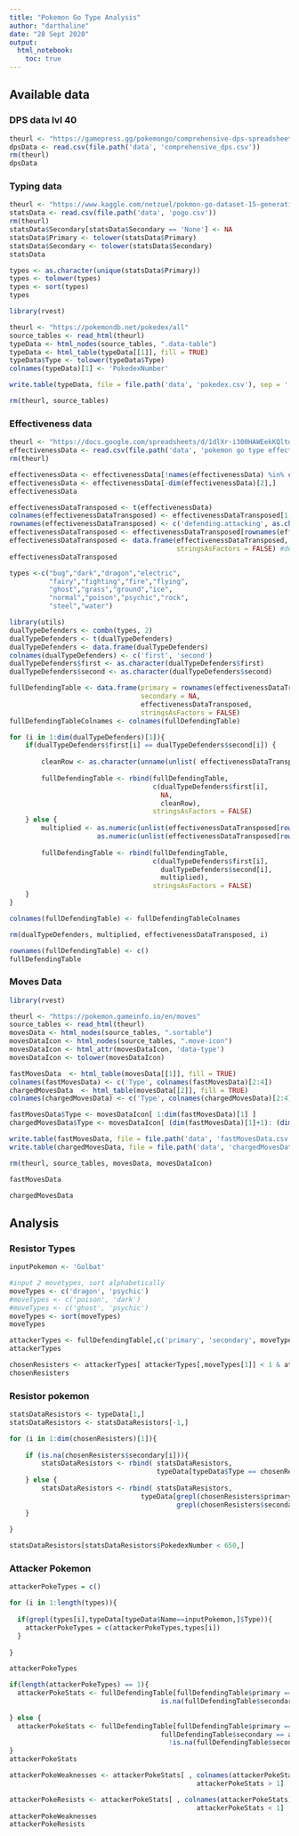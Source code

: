 ```yaml
---
title: "Pokemon Go Type Analysis"
author: "darthaline"
date: "28 Sept 2020"
output:
  html_notebook:
    toc: true
---
```


## Available data

### DPS data lvl 40

```r
theurl <- "https://gamepress.gg/pokemongo/comprehensive-dps-spreadsheet"
dpsData <- read.csv(file.path('data', 'comprehensive_dps.csv'))
rm(theurl)
dpsData
```

### Typing data

```r
theurl <- "https://www.kaggle.com/netzuel/pokmon-go-dataset-15-generations"
statsData <- read.csv(file.path('data', 'pogo.csv'))
rm(theurl)
statsData$Secondary[statsData$Secondary == 'None'] <- NA
statsData$Primary <- tolower(statsData$Primary)
statsData$Secondary <- tolower(statsData$Secondary)
statsData
```

```r
types <- as.character(unique(statsData$Primary))
types <- tolower(types)
types <- sort(types)
types
```

```r
library(rvest)

theurl <- "https://pokemondb.net/pokedex/all"
source_tables <- read_html(theurl)
typeData <- html_nodes(source_tables, ".data-table")
typeData <- html_table(typeData[[1]], fill = TRUE)
typeData$Type <- tolower(typeData$Type)
colnames(typeData)[1] <- 'PokedexNumber'

write.table(typeData, file = file.path('data', 'pokedex.csv'), sep = ',', row.names=FALSE)

rm(theurl, source_tables)
```

### Effectiveness data

```r
theurl <- "https://docs.google.com/spreadsheets/d/1dlXr-i300HAWEekKQltdJQsll7keoKhsjuRDKft2F0U/edit?usp=sharing"
effectivenessData <- read.csv(file.path('data', 'pokemon go type effectiveness chart.csv'), skip = 4)
rm(theurl)

effectivenessData <- effectivenessData[!names(effectivenessData) %in% c('poison.dark', 'geom.att')]
effectivenessData <- effectivenessData[-dim(effectivenessData)[2],]
effectivenessData
```

```r
effectivenessDataTransposed <- t(effectivenessData)
colnames(effectivenessDataTransposed) <- effectivenessDataTransposed[1,]
rownames(effectivenessDataTransposed) <- c('defending.attacking', as.character(effectivenessData$attacking.defending))
effectivenessDataTransposed <- effectivenessDataTransposed[rownames(effectivenessDataTransposed) !='defending.attacking',]
effectivenessDataTransposed <- data.frame(effectivenessDataTransposed,
                                          stringsAsFactors = FALSE) #defending\attacking order
effectivenessDataTransposed
```

```r
types <-c("bug","dark","dragon","electric",
          "fairy","fighting","fire","flying",
          "ghost","grass","ground","ice",
          "normal","poison","psychic","rock",
          "steel","water")
```

```r
library(utils)
dualTypeDefenders <- combn(types, 2)
dualTypeDefenders <- t(dualTypeDefenders)
dualTypeDefenders <- data.frame(dualTypeDefenders)
colnames(dualTypeDefenders) <- c('first', 'second')
dualTypeDefenders$first <- as.character(dualTypeDefenders$first)
dualTypeDefenders$second <- as.character(dualTypeDefenders$second)
```

```r
fullDefendingTable <- data.frame(primary = rownames(effectivenessDataTransposed),
                                 secondary = NA,
                                 effectivenessDataTransposed,
                                 stringsAsFactors = FALSE)
fullDefendingTableColnames <- colnames(fullDefendingTable)

for (i in 1:dim(dualTypeDefenders)[1]){
    if(dualTypeDefenders$first[i] == dualTypeDefenders$second[i]) {
        
        cleanRow <- as.character(unname(unlist( effectivenessDataTransposed[rownames(effectivenessDataTransposed) == dualTypeDefenders$first[i],] )))
        
        fullDefendingTable <- rbind(fullDefendingTable,
                                    c(dualTypeDefenders$first[i],
                                      NA,
                                      cleanRow),
                                    stringsAsFactors = FALSE)
    } else {
        multiplied <- as.numeric(unlist(effectivenessDataTransposed[rownames(effectivenessDataTransposed) == dualTypeDefenders$first[i],])) *
                      as.numeric(unlist(effectivenessDataTransposed[rownames(effectivenessDataTransposed) == dualTypeDefenders$second[i],]))
        
        fullDefendingTable <- rbind(fullDefendingTable,
                                    c(dualTypeDefenders$first[i],
                                      dualTypeDefenders$second[i],
                                      multiplied),
                                    stringsAsFactors = FALSE)
    }
}

colnames(fullDefendingTable) <- fullDefendingTableColnames

rm(dualTypeDefenders, multiplied, effectivenessDataTransposed, i)

rownames(fullDefendingTable) <- c()
fullDefendingTable
```


### Moves Data

```r
library(rvest)

theurl <- "https://pokemon.gameinfo.io/en/moves"
source_tables <- read_html(theurl)
movesData <- html_nodes(source_tables, ".sortable")
movesDataIcon <- html_nodes(source_tables, ".move-icon")
movesDataIcon <- html_attr(movesDataIcon, 'data-type')
movesDataIcon <- tolower(movesDataIcon)

fastMovesData  <- html_table(movesData[[1]], fill = TRUE)
colnames(fastMovesData) <- c('Type', colnames(fastMovesData)[2:4])
chargedMovesData  <- html_table(movesData[[2]], fill = TRUE)
colnames(chargedMovesData) <- c('Type', colnames(chargedMovesData)[2:4])

fastMovesData$Type <- movesDataIcon[ 1:dim(fastMovesData)[1] ]
chargedMovesData$Type <- movesDataIcon[ (dim(fastMovesData)[1]+1): (dim(fastMovesData)[1]+dim(chargedMovesData)[1])]

write.table(fastMovesData, file = file.path('data', 'fastMovesData.csv'), sep = ',', row.names=FALSE)
write.table(chargedMovesData, file = file.path('data', 'chargedMovesData.csv'), sep = ',', row.names=FALSE)

rm(theurl, source_tables, movesData, movesDataIcon)
```

```r
fastMovesData
```

```r
chargedMovesData
```

## Analysis

### Resistor Types

```r
inputPokemon <- 'Golbat'
```



```r
#input 2 movetypes, sort alphabetically
moveTypes <- c('dragon', 'psychic')
#moveTypes <- c('poison', 'dark')
#moveTypes <- c('ghost', 'psychic')
moveTypes <- sort(moveTypes)
moveTypes
```

```r
attackerTypes <- fullDefendingTable[,c('primary', 'secondary', moveTypes[1],moveTypes[2])]
attackerTypes

```

```r
chosenResisters <- attackerTypes[ attackerTypes[,moveTypes[1]] < 1 & attackerTypes[,moveTypes[2]] < 1, ]
chosenResisters
```

### Resistor pokemon

```r
statsDataResistors <- typeData[1,]
statsDataResistors <- statsDataResistors[-1,]

for (i in 1:dim(chosenResisters)[1]){
    
    if (is.na(chosenResisters$secondary[i])){
        statsDataResistors <- rbind( statsDataResistors,
                                     typeData[typeData$Type == chosenResisters$primary[i],] )
    } else {
        statsDataResistors <- rbind( statsDataResistors,
                                 typeData[grepl(chosenResisters$primary[i], typeData$Type) &
                                          grepl(chosenResisters$secondary[i], typeData$Type),] )
    }
    
}

statsDataResistors[statsDataResistors$PokedexNumber < 650,]
```

### Attacker Pokemon

```r

attackerPokeTypes = c()

for (i in 1:length(types)){
  
  if(grepl(types[i],typeData[typeData$Name==inputPokemon,]$Type)){
    attackerPokeTypes = c(attackerPokeTypes,types[i])
  }
  
}

attackerPokeTypes

```
```r

if(length(attackerPokeTypes) == 1){
  attackerPokeStats <- fullDefendingTable[fullDefendingTable$primary == attackerPokeTypes[1] &
                                      is.na(fullDefendingTable$secondary),]
  
} else {
  attackerPokeStats <- fullDefendingTable[fullDefendingTable$primary == attackerPokeTypes[1] &
                                      fullDefendingTable$secondary == attackerPokeTypes[2] &
                                        !is.na(fullDefendingTable$secondary),]
}
attackerPokeStats

```

```r
attackerPokeWeaknesses <- attackerPokeStats[ , colnames(attackerPokeStats) %in% c('primary', 'secondary') |
                                               attackerPokeStats > 1]

attackerPokeResists <- attackerPokeStats[ , colnames(attackerPokeStats) %in% c('primary', 'secondary') |
                                               attackerPokeStats < 1]
attackerPokeWeaknesses
attackerPokeResists


```


